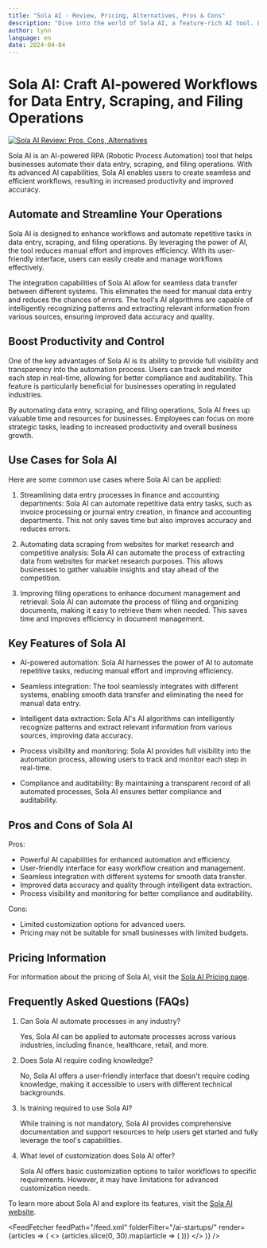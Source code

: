 ```yaml
---
title: "Sola AI - Review, Pricing, Alternatives, Pros & Cons"
description: "Dive into the world of Sola AI, a feature-rich AI tool. Learn about its features, pricing, and how it's making an impact. Don't miss out!"
author: lynn
language: en
date: 2024-04-04
---
```

        
# Sola AI: Craft AI-powered Workflows for Data Entry, Scraping, and Filing Operations


<BlogHeader />


[![Sola AI Review: Pros, Cons, Alternatives](/ai-startups/sola-ai.png)](https://www.sola-solutions.com/)



Sola AI is an AI-powered RPA (Robotic Process Automation) tool that helps businesses automate their data entry, scraping, and filing operations. With its advanced AI capabilities, Sola AI enables users to create seamless and efficient workflows, resulting in increased productivity and improved accuracy.

## Automate and Streamline Your Operations

Sola AI is designed to enhance workflows and automate repetitive tasks in data entry, scraping, and filing operations. By leveraging the power of AI, the tool reduces manual effort and improves efficiency. With its user-friendly interface, users can easily create and manage workflows effectively.

The integration capabilities of Sola AI allow for seamless data transfer between different systems. This eliminates the need for manual data entry and reduces the chances of errors. The tool's AI algorithms are capable of intelligently recognizing patterns and extracting relevant information from various sources, ensuring improved data accuracy and quality.

## Boost Productivity and Control

One of the key advantages of Sola AI is its ability to provide full visibility and transparency into the automation process. Users can track and monitor each step in real-time, allowing for better compliance and auditability. This feature is particularly beneficial for businesses operating in regulated industries.

By automating data entry, scraping, and filing operations, Sola AI frees up valuable time and resources for businesses. Employees can focus on more strategic tasks, leading to increased productivity and overall business growth.

## Use Cases for Sola AI

Here are some common use cases where Sola AI can be applied:

1. Streamlining data entry processes in finance and accounting departments: Sola AI can automate repetitive data entry tasks, such as invoice processing or journal entry creation, in finance and accounting departments. This not only saves time but also improves accuracy and reduces errors.

2. Automating data scraping from websites for market research and competitive analysis: Sola AI can automate the process of extracting data from websites for market research purposes. This allows businesses to gather valuable insights and stay ahead of the competition.

3. Improving filing operations to enhance document management and retrieval: Sola AI can automate the process of filing and organizing documents, making it easy to retrieve them when needed. This saves time and improves efficiency in document management.

## Key Features of Sola AI

- AI-powered automation: Sola AI harnesses the power of AI to automate repetitive tasks, reducing manual effort and improving efficiency.

- Seamless integration: The tool seamlessly integrates with different systems, enabling smooth data transfer and eliminating the need for manual data entry.

- Intelligent data extraction: Sola AI's AI algorithms can intelligently recognize patterns and extract relevant information from various sources, improving data accuracy.

- Process visibility and monitoring: Sola AI provides full visibility into the automation process, allowing users to track and monitor each step in real-time.

- Compliance and auditability: By maintaining a transparent record of all automated processes, Sola AI ensures better compliance and auditability.

## Pros and Cons of Sola AI

Pros:
- Powerful AI capabilities for enhanced automation and efficiency.
- User-friendly interface for easy workflow creation and management.
- Seamless integration with different systems for smooth data transfer.
- Improved data accuracy and quality through intelligent data extraction.
- Process visibility and monitoring for better compliance and auditability.

Cons:
- Limited customization options for advanced users.
- Pricing may not be suitable for small businesses with limited budgets.

## Pricing Information

For information about the pricing of Sola AI, visit the [Sola AI Pricing page](https://www.sola-solutions.com/pricing).

## Frequently Asked Questions (FAQs)

1. Can Sola AI automate processes in any industry?

   Yes, Sola AI can be applied to automate processes across various industries, including finance, healthcare, retail, and more.

2. Does Sola AI require coding knowledge?

   No, Sola AI offers a user-friendly interface that doesn't require coding knowledge, making it accessible to users with different technical backgrounds.

3. Is training required to use Sola AI?

   While training is not mandatory, Sola AI provides comprehensive documentation and support resources to help users get started and fully leverage the tool's capabilities.

4. What level of customization does Sola AI offer?

   Sola AI offers basic customization options to tailor workflows to specific requirements. However, it may have limitations for advanced customization needs.

To learn more about Sola AI and explore its features, visit the [Sola AI website](https://www.sola-solutions.com/).


<AdComponent />


<FeedFetcher feedPath="/feed.xml" folderFilter="/ai-startups/" render={articles => (
    <>
        <Cards>
            {articles.slice(0, 30).map(article => (
                <Card key={article.link} title={article.title} href={article.link} />
            ))}
        </Cards>
    </>
)} />

